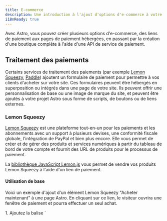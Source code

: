 ```yaml
---
title: E-commerce
description: Une introduction à l'ajout d'options d'e-commerce à votre site Astro
i18nReady: true
---
```


Avec Astro, vous pouvez créer plusieurs options d'e-commerce, des liens de paiement aux pages de paiement hébergées, en passant par la création d'une boutique complète à l'aide d'une API de service de paiement.

## Traitement des paiements

Certains services de traitement des paiements (par exemple [Lemon Squeezy](#lemon-squeezy), [Paddle](#paddle)) ajoutent un formulaire de paiement pour permettre à vos clients d'acheter sur votre site. Ces formulaires peuvent être hébergés en superposition ou intégrés dans une page de votre site. Ils peuvent offrir une personnalisation de base ou une image de marque du site, et peuvent être ajoutés à votre projet Astro sous forme de scripts, de boutons ou de liens externes.

### Lemon Squeezy

[Lemon Squeezy](https://www.lemonsqueezy.com/) est une plateforme tout-en-un pour les paiements et les abonnements avec un support à plusieurs devises, une conformité fiscale globale, l'intégration de PayPal et bien plus encore. Elle vous permet de créer et de gérer des produits et services numériques à partir du tableau de bord de votre compte et fournit des URL de produits pour le processus de paiement.

La [bibliothèque JavaScript Lemon.js](https://docs.lemonsqueezy.com/help/lemonjs/what-is-lemonjs) vous permet de vendre vos produits Lemon Squeezy à l'aide d'un lien de paiement.

#### Utilisation de base

Voici un exemple d'ajout d'un élément Lemon Squeezy "Acheter maintenant" à une page Astro. En cliquant sur ce lien, le visiteur ouvrira une fenêtre de paiement et pourra effectuer un seul achat.

<Steps>
1. Ajoutez la balise `<script>` suivante à l'en-tête ou au corps de votre page :

    ```html title="src/pages/my-product-page.astro"
    <script src="https://app.lemonsqueezy.com/js/lemon.js" defer></script>
    ```
  
2. Créez une balise d'ancrage sur la page qui renvoie à l'URL de votre produit. Incluez la classe `lemonsqueezy-button` pour ouvrir une fenêtre de paiement lorsqu'on clique dessus.

    ```html title="src/pages/my-product-page.astro"
    <a class="lemonsqueezy-button" href="https://demo.lemonsqueezy.com/checkout/...">
     Acheter maintenant
    </a>
    ```
</Steps>

#### Lemon.js

Lemon.js propose également des fonctions supplémentaires telles que [l'ouverture programmatique des overlays](https://docs.lemonsqueezy.com/help/lemonjs/opening-overlays) et [la gestion des événements liés aux overlays](https://docs.lemonsqueezy.com/help/lemonjs/handling-events).

<ReadMore> Lisez le [Guide de démarrage du développeur Lemon Squeezy](https://docs.lemonsqueezy.com/guides/developer-guide) pour plus d'informations.</ReadMore>

### Paddle

[Paddle](https://www.paddle.com/) est une solution de facturation pour les produits et services numériques. Elle gère les paiements, les taxes et la gestion des abonnements par le biais d'une interface de paiement superposée ou en ligne.

[Paddle.js](https://developer.paddle.com/paddlejs/overview) est une bibliothèque JavaScript légère qui vous permet de créer des expériences de facturation d'abonnement riches et intégrées à l'aide de Paddle.

#### Utilisation de base

Voici un exemple d'ajout d'un élément Paddle "Acheter maintenant" à une page Astro. En cliquant sur ce lien, le visiteur ouvrira une fenêtre de paiement et pourra effectuer un seul achat.

Une fois que votre domaine de lien de paiement par défaut (votre propre site web) est approuvé par Paddle, vous pouvez transformer n'importe quel élément de votre page en un déclencheur pour une superposition de paiement à l'aide d'attributs de données HTML.

<Steps>
1. Ajoutez les deux balises `<script>` suivantes à l'en-tête ou au corps de votre page :

    ```html title="src/pages/my-product-page.astro"
    <script src="https://cdn.paddle.com/paddle/v2/paddle.js"></script>
    <script type="text/javascript">
     Paddle.Setup({ 
       token: '7d279f61a3499fed520f7cd8c08' // remplacer par un token côté client
     });
    </script>
    ```
  
2. Transformez n'importe quel élément de votre page en bouton de paiement Paddle en ajoutant la classe `paddle_button` :

    ```html title="src/pages/my-product-page.astro"
    <a href="#" class="paddle_button">Acheter maintenant</a>
    ```
  
3. Ajoutez un attribut `data-items` pour spécifier le Paddle `priceId` et `quantity` de votre produit. Vous pouvez également passer d'autres [attributs de données HTML pris en charge](https://developer.paddle.com/paddlejs/html-data-attributes) pour pré-remplir les données, gérer le succès de la commande, ou donner un style à votre bouton et à la fenêtre de commande :

    ```html title="src/pages/my-product-page.astro"
    <a 
      href="#"
      class="paddle_button"
      data-display-mode="overlay"
      data-theme="light"
      data-locale="fr"
      data-success-url="https://exemple.com/merci"
      data-items='[
       {
         "priceId": "pri_01gs59hve0hrz6nyybj56z04eq", 
         "quantity": 1
       }
      ]'
    >
      Acheter maintenant
    </a>
    ```
</Steps>

#### Paddle.js

Au lieu de transmettre des attributs de données HTML, vous pouvez envoyer des données à la fenêtre de paiement en utilisant JavaScript pour transmettre des attributs multiples et une personnalisation encore plus poussée. Vous pouvez également créer des flux de travail de mise à niveau à l'aide d'une commande en ligne.

<ReadMore>En savoir plus sur [l'utilisation de Paddle.js pour construire une caisse en ligne](https://developer.paddle.com/build/checkout/build-branded-inline-checkout).</ReadMore>


## Solutions complètes d'e-commerce

Pour personnaliser davantage le panier d'achat et le processus de paiement de votre site, vous pouvez connecter un fournisseur de services de transactions financières plus complet (par exemple [Snipcart](#snipcart)) à votre projet Astro. Ces plateformes d'e-commerce peuvent également s'intégrer à d'autres services tiers pour la gestion des comptes utilisateurs, la personnalisation, l'inventaire et l'analyse.

### Snipcart

[Snipcart](https://snipcart.com/) est une plate-forme de panier d'achat HTML/JavaScript puissante et adaptée aux développeurs.

Snipcart vous permet également d'intégrer des services tiers tels que des fournisseurs d'expédition, d'activer des webhooks pour une intégration e-commerce avancée entre votre panier d'achat et d'autres systèmes, de choisir parmi plusieurs passerelles de paiement (par exemple Stripe, Paypal et Square), de personnaliser des modèles d'e-mail et fournit même des environnements de test en direct.

:::tip
Vous voulez une solution Snipcart pré-construite à la place ? Consultez [`astro-snipcart`](https://astro-snipcart.vercel.app/), un modèle de communauté Astro entièrement fonctionnel comprenant un système de conception optionnel, prêt à être intégré à votre compte Snipcart existant.
:::

#### Utilisation de base

Voici un exemple de configuration d'une caisse Snipcart et d'ajout d'éléments de boutons "Ajouter au panier" et "Commander maintenant" à une page Astro. Cela permettra à vos visiteurs d'ajouter des produits à leur panier sans être immédiatement renvoyés vers une page de paiement.

<ReadMore>Pour des instructions complètes, y compris la configuration de votre boutique Snipcart, veuillez consulter [la documentation d'installation de Snipcart](https://docs.snipcart.com/v3/setup/installation).</ReadMore>

<Steps>
1. Ajoutez le script [comme indiqué dans les instructions d'installation de Snipcart](https://docs.snipcart.com/v3/setup/installation) sur votre page après l'élément `<body>`.
    ```html title="src/pages/my-product-page.astro"
    <body></body>
    <script>
     window.SnipcartSettings = {
       publicApiKey: "YOUR_API_KEY",
       loadStrategy: "on-user-interaction",
     };
    
     (function()...); // disponible dans la documentation de Snipcart
    </script>
    ```

2. Personnalisez `window.SnipcartSettings` avec l'un des [paramètres Snipcart disponibles](https://docs.snipcart.com/v3/setup/installation#settings) pour contrôler le comportement et l'apparence de votre panier.

    ```html title="src/pages/my-product-page.astro"
    <script>
      window.SnipcartSettings = {
       publicApiKey: "YOUR_API_KEY",
       loadStrategy: "manual",
       version: "3.7.1",
       addProductBehavior: "none",
       modalStyle: "side",
      };
      
      (function()...); // disponible dans la documentation de Snipcart
    </script>
    ```

3. Ajoutez `class="snipcart-add-item"` à tout élément HTML, tel qu'un `<button>`, pour ajouter un article au panier lorsqu'on clique dessus. Inclure également tout autre élément de données pour [les attributs communs des produits Snipcart](https://docs.snipcart.com/v3/setup/products) tels que le prix et la description, ainsi que tous les champs facultatifs.

    ```html title="src/pages/my-product-page.astro"
    <button
      class="snipcart-add-item"
      data-item-id="astro-print"
      data-item-price="39.99"
      data-item-description="Une impression encadrée du logo Astro."
      data-item-image="/assets/images/astro-print.jpg"
      data-item-name="Tirage Astro"
      data-item-custom1-name="Couleur du cadre"
      data-item-custom1-options="Marron|Argent[+10.00]|Or[+20.00]"
      data-item-custom2-name="Instructions de livraison"
      data-item-custom2-type="textarea"
    >
      Ajouter au panier
    </button>
    ```

4. Ajoutez un bouton de paiement Snipcart avec la classe `snipcart-checkout` pour ouvrir le panier et permettre aux visiteurs de terminer leur achat avec un formulaire de paiement.

    ```html title="src/pages/my-product-page.astro"
    <button class="snipcart-checkout">Cliquez ici pour payer</button>
    ```
</Steps>

#### Snipcart JavaScript SDK

Le [Snipcart JavaScript SDK](https://docs.snipcart.com/v3/sdk/basics) vous permet de configurer, de personnaliser et de gérer votre panier Snipcart de manière programmatique.

Cela vous permet d'effectuer des actions telles que :

- Récupérer des informations pertinentes sur la session Snipcart en cours et appliquer certaines opérations au panier.
- Écouter les événements entrants et déclencher des rappels de manière dynamique.
- Écouter les changements d'état et recevoir un instantané complet de l'état du panier.

<ReadMore>Voir la [documentation Snipcart](https://docs.snipcart.com/v3/) pour plus d'informations sur toutes les options permettant d'intégrer Snipcart à votre projet Astro.</ReadMore>

#### `astro-snipcart`

Il existe deux paquets communautaires `astro-snipcart` qui peuvent simplifier l'utilisation de Snipcart.

- [Modèle Astro `@lloydjatkinson/astro-snipcart`](https://astro-snipcart.vercel.app/): Ce modèle Astro comprend un système de conception optionnel pour une solution complète d'e-commerce prête à l'emploi. Apprenez-en plus sur son propre site de documentation, y compris [la motivation derrière la construction de `astro-snipcart`](https://astro-snipcart.vercel.app/motivation) comme fournissant un moyen pratique et natif d'Astro pour vous d'interagir avec l'API Snipcart.

- [L'intégration `@Adammatthiesen/astro-snipcart`](https://github.com/Adammatthiesen/astro-snipcart): Cette intégration a été fortement inspirée par le thème `astro-snipcart` et fournit des composants Astro (ou des composants Vue) que vous pouvez ajouter à votre projet Astro existant pour créer des produits, contrôler le panier, et plus encore. Voir le [tutoriel complet](https://matthiesen.xyz/blog/getting-started-with-my-astro-snipcart-addon) pour plus d'informations.

## Ressources communautaires

- [Expérience pratique : boutique d'e-commerce avec Astro ?](https://crystallize.com/blog/building-ecommerce-with-astro)
